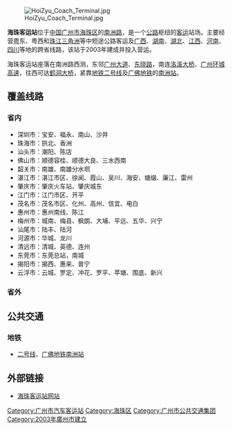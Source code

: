 [[File:HoiZyu_Coach_Terminal.jpg|thumb]]

'''海珠客运站'''位于[[中国|中国]][[广州市|广州市]][[海珠区|海珠区]]的[[南洲路|南洲路]]，是一个[[公路|公路]]枢纽的[[客运|客运]]站场。主要经营[[广东|粤]]东、粤西和[[珠江三角洲|珠江三角洲]]等中短途公路客运及[[广西|广西]]、[[湖南|湖南]]、[[湖北|湖北]]、[[江西|江西]]、[[河南|河南]]、[[四川|四川]]等地的跨省线路，该站于2003年建成并投入营运。

海珠客运站座落在南洲路西测，东邻[[广州大道|广州大道]]、[[东晓路|东晓路]]，南连[[洛溪大桥|洛溪大桥]]、[[广州环城高速|广州环城高速]]，往西可达[[鹤洞大桥|鹤洞大桥]]，紧靠[[广州地铁|地铁]][[广州地铁二号线|二号线]]及[[广佛地铁|广佛地铁]]的[[南洲站|南洲站]]。

== 覆盖线路 ==
=== 省内 ===
*深圳市：宝安、福永、南山、沙井
*珠海市：拱北、香洲
*汕头市：潮阳、陈店
*佛山市：顺德容桂、顺德大良、三水西南
*韶关市：南雄、南雄分水垇
*湛江市：湛江市区、徐闻、霞山、吴川、海安、塘缀、廉江、雷州
*肇庆市：肇庆火车站、肇庆城东
*江门市：江门市区、开平
*茂名市：茂名市区、化州、高州、信宜、电白
*惠州市：惠州南线、陈江
*梅州市：城南、梅县、枫朗、大埔、平远、五华、兴宁
*汕尾市：陆丰、陆河
*河源市：华城、龙川
*清远市：清城、英德、连州
*东莞市：东莞总站，南城
*揭阳市：揭西、惠来、普宁
*云浮市：云城、罗定、冲花、罗平、苹塘、围底、新兴

=== 省外 ===

== 公共交通 ==
=== 地铁 ===
*[[广州地铁二号线|二号线]]、[[广佛地铁|广佛地铁]][[南洲站|南洲站]]
== 外部链接 ==
*[https://web.archive.org/web/20071010021701/http://hzstation.gzzc.com.cn/ 海珠客运站网站]

{{廣州市的汽車客運站}}

[[Category:广州市汽车客运站|Category:广州市汽车客运站]]
[[Category:海珠区|Category:海珠区]]
[[Category:广州市公共交通集团|Category:广州市公共交通集团]]
[[Category:2003年廣州市建立|Category:2003年廣州市建立]]